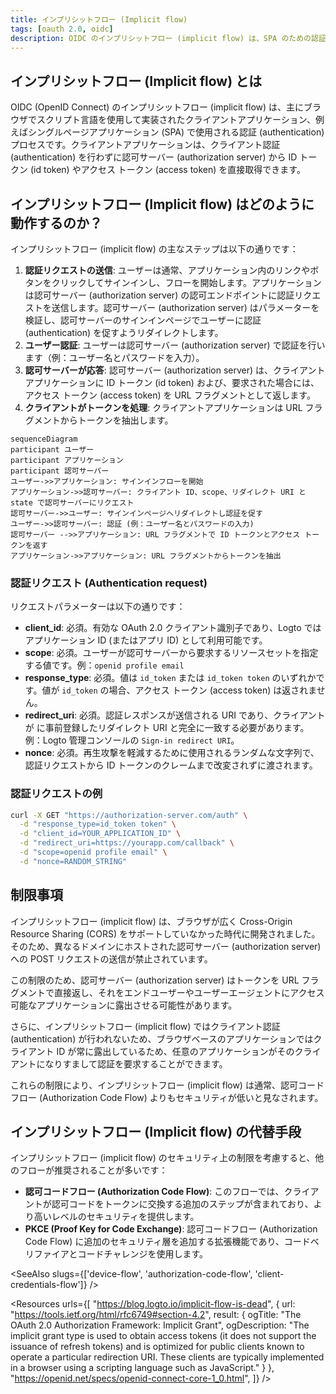 ```yaml
---
title: インプリシットフロー (Implicit flow)
tags: [oauth 2.0, oidc]
description: OIDC のインプリシットフロー (implicit flow) は、SPA のための認証 (authentication) メソッドであり、バックエンドサーバーを介さずに認可サーバー (authorization server) から直接トークンを迅速に受け取ることを可能にします。しかし、トークンを URL に露出させることでセキュリティが低下するというデメリットがあります。
---
```


## インプリシットフロー (Implicit flow) とは

OIDC (OpenID Connect) のインプリシットフロー (implicit flow) は、主にブラウザでスクリプト言語を使用して実装されたクライアントアプリケーション、例えばシングルページアプリケーション (SPA) で使用される認証 (authentication) プロセスです。クライアントアプリケーションは、クライアント認証 (authentication) を行わずに認可サーバー (authorization server) から ID トークン (id token) やアクセス トークン (access token) を直接取得できます。

## インプリシットフロー (Implicit flow) はどのように動作するのか？

インプリシットフロー (implicit flow) の主なステップは以下の通りです：

1. **認証リクエストの送信**: ユーザーは通常、アプリケーション内のリンクやボタンをクリックしてサインインし、フローを開始します。アプリケーションは認可サーバー (authorization server) の認可エンドポイントに認証リクエストを送信します。認可サーバー (authorization server) はパラメーターを検証し、認可サーバーのサインインページでユーザーに認証 (authentication) を促すようリダイレクトします。
2. **ユーザー認証**: ユーザーは認可サーバー (authorization server) で認証を行います（例：ユーザー名とパスワードを入力）。
3. **認可サーバーが応答**: 認可サーバー (authorization server) は、クライアントアプリケーションに ID トークン (id token) および、要求された場合には、アクセス トークン (access token) を URL フラグメントとして返します。
4. **クライアントがトークンを処理**: クライアントアプリケーションは URL フラグメントからトークンを抽出します。

```mermaid
sequenceDiagram
participant ユーザー
participant アプリケーション
participant 認可サーバー
ユーザー->>アプリケーション: サインインフローを開始
アプリケーション->>認可サーバー: クライアント ID、scope、リダイレクト URI と state で認可サーバーにリクエスト
認可サーバー->>ユーザー: サインインページへリダイレクトし認証を促す
ユーザー->>認可サーバー: 認証 (例：ユーザー名とパスワードの入力)
認可サーバー -->>アプリケーション: URL フラグメントで ID トークンとアクセス トークンを返す
アプリケーション->>アプリケーション: URL フラグメントからトークンを抽出
```

### 認証リクエスト (Authentication request)

リクエストパラメーターは以下の通りです：
- **client_id**: 必須。有効な OAuth 2.0 クライアント識別子であり、Logto ではアプリケーション ID (またはアプリ ID) として利用可能です。
- **scope**: 必須。ユーザーが認可サーバーから要求するリソースセットを指定する値です。例：`openid profile email`
- **response_type**: 必須。値は `id_token` または `id_token token` のいずれかです。値が `id_token` の場合、アクセス トークン (access token) は返されません。
- **redirect_uri**: 必須。認証レスポンスが送信される URI であり、クライアントが <Ref slug="openid-connect" headingId="openid-provider-op" /> に事前登録したリダイレクト URI と完全に一致する必要があります。例：Logto 管理コンソールの `Sign-in redirect URI`。
- **nonce**: 必須。再生攻撃を軽減するために使用されるランダムな文字列で、認証リクエストから ID トークンのクレームまで改変されずに渡されます。

### 認証リクエストの例

```bash
curl -X GET "https://authorization-server.com/auth" \
  -d "response_type=id_token token" \
  -d "client_id=YOUR_APPLICATION_ID" \
  -d "redirect_uri=https://yourapp.com/callback" \
  -d "scope=openid profile email" \
  -d "nonce=RANDOM_STRING"
```

## 制限事項

インプリシットフロー (implicit flow) は、ブラウザが広く Cross-Origin Resource Sharing (CORS) をサポートしていなかった時代に開発されました。そのため、異なるドメインにホストされた認可サーバー (authorization server) への POST リクエストの送信が禁止されています。

この制限のため、認可サーバー (authorization server) はトークンを URL フラグメントで直接返し、それをエンドユーザーやユーザーエージェントにアクセス可能なアプリケーションに露出させる可能性があります。

さらに、インプリシットフロー (implicit flow) ではクライアント認証 (authentication) が行われないため、ブラウザベースのアプリケーションではクライアント ID が常に露出しているため、任意のアプリケーションがそのクライアントになりすまして認証を要求することができます。

これらの制限により、インプリシットフロー (implicit flow) は通常、認可コードフロー (Authorization Code Flow) よりもセキュリティが低いと見なされます。

## インプリシットフロー (Implicit flow) の代替手段

インプリシットフロー (implicit flow) のセキュリティ上の制限を考慮すると、他のフローが推奨されることが多いです：
- **認可コードフロー (Authorization Code Flow)**: このフローでは、クライアントが認可コードをトークンに交換する追加のステップが含まれており、より高いレベルのセキュリティを提供します。
- **PKCE (Proof Key for Code Exchange)**: 認可コードフロー (Authorization Code Flow) に追加のセキュリティ層を追加する拡張機能であり、コードベリファイアとコードチャレンジを使用します。

<SeeAlso slugs={['device-flow', 'authorization-code-flow', 'client-credentials-flow']} />

<Resources
  urls={[
    "https://blog.logto.io/implicit-flow-is-dead",
    {
      url: "https://tools.ietf.org/html/rfc6749#section-4.2",
      result: {
        ogTitle: "The OAuth 2.0 Authorization Framework: Implicit Grant",
        ogDescription: "The implicit grant type is used to obtain access tokens (it does not support the issuance of refresh tokens) and is optimized for public clients known to operate a particular redirection URI. These clients are typically implemented in a browser using a scripting language such as JavaScript."
      }
    },
    "https://openid.net/specs/openid-connect-core-1_0.html",
  ]}
/>
